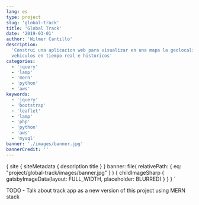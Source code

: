 ```yaml
---
lang: es
type: project
slug: 'global-track'
title: 'Global Track'
date: '2019-03-01'
author: 'Wilmer Cantillo'
description:
  'Construi una aplicacion web para visualizar en una mapa la geolocalizacion de
  vehiculos en tiempo real e historicos'
categories:
  - 'jquery'
  - 'lamp'
  - 'mern'
  - 'python'
  - 'aws'
keywords:
  - 'jquery'
  - 'bootstrap'
  - 'leaflet'
  - 'lamp'
  - 'php'
  - 'python'
  - 'aws'
  - 'mysql'
banner: './images/banner.jpg'
bannerCredit: ''
---
```


  {
    site {
      siteMetadata {
        description
        title
      }
    }
    banner: file(
      relativePath: { eq: "project/global-track/images/banner.jpg" }
    ) {
      childImageSharp {
        gatsbyImageData(layout: FULL_WIDTH, placeholder: BLURRED)
      }
    }
  }
`

TODO - Talk about track app as a new version of this project using MERN stack

